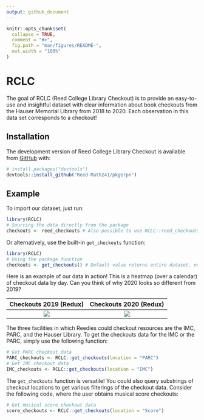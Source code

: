 ```yaml
---
output: github_document
---
```


<!-- README.md is generated from README.Rmd. Please edit that file -->

<!-- You'll still need to render `README.Rmd` regularly, to keep `README.md` up-to-date. `devtools::build_readme()` is handy for this.  -->

```r
knitr::opts_chunk$set(
  collapse = TRUE,
  comment = "#>",
  fig.path = "man/figures/README-",
  out.width = "100%"
)
```

# RCLC

<!-- badges: start -->

<!-- badges: end -->

The goal of RCLC (Reed College Library Checkout) is to provide an easy-to-use and insightful dataset with clear information about book checkouts from the Hauser Memorial Library from 2018 to 2020. Each observation in this data set corresponds to a checkout!

## Installation

The development version of Reed College Library Checkout is available from
[GitHub](https://github.com/Reed-Math241/pkgGrpn) with:

```r
# install.packages("devtools")
devtools::install_github("Reed-Math241/pkgGrpn")
```

## Example
To import our dataset, just run:
```r
library(RCLC)
# Sourcing the data directly from the package
checkouts <- reed_checkouts # Also possible to use RCLC::reed_checkouts
```
Or alternatively, use the built-in `get_checkouts` function:
```r
library(RCLC)
# Using the package function
checkouts <- get_checkouts() # Default value returns entire dataset, no argument needed
```

Here is an example of our data in action! This is a heatmap (over a calendar) of checkout data by day. Can you think of why 2020 looks so different from 2019?

Checkouts 2019 (Redux)          |  Checkouts 2020 (Redux)
:------------------------------:|:-------------------------------:
![](Graphics/example_2019.png)  |  ![](Graphics/example_2020.png)

The three facilities in which Reedies could checkout resources are the IMC, PARC, and the Hauser Library. To get the checkouts data for the IMC or the PARC, simply use the following function:
```r
# Get PARC checkout data
PARC_checkouts <- RCLC::get_checkouts(location = "PARC")
# Get IMC checkout data
IMC_checkouts <- RCLC::get_checkouts(location = "IMC")
```
The `get_checkouts` function is versatile! You could also query substrings of checkout locations to get various filterings of the checkout data. Consider the following code, where the user obtains musical score checkouts:
```r
# Get musical score checkout data
score_checkouts <- RCLC::get_checkouts(location = "Score")
```

